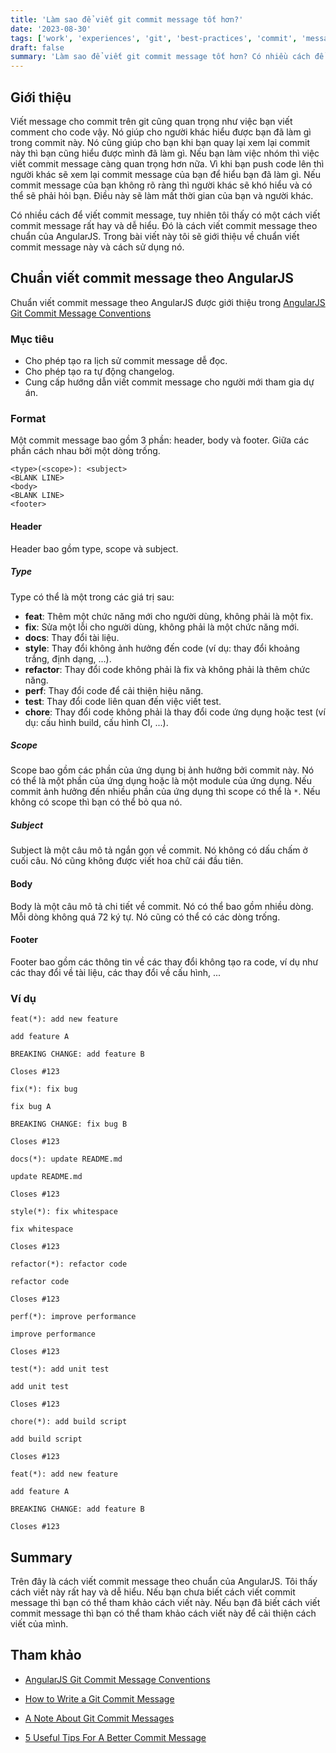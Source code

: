 ```yaml
---
title: 'Làm sao để viết git commit message tốt hơn?'
date: '2023-08-30'
tags: ['work', 'experiences', 'git', 'best-practices', 'commit', 'message', 'convention']
draft: false
summary: 'Làm sao để viết git commit message tốt hơn? Có nhiều cách để viết commit message, tuy nhiên tôi thấy có một cách viết commit message rất hay và dễ hiểu. Đó là cách viết commit message theo chuẩn của AngularJS. Trong bài viết này tôi sẽ giới thiệu về chuẩn viết commit message này và cách sử dụng nó.'
---
```


## Giới thiệu
Viết message cho commit trên git cũng quan trọng như việc bạn viết comment cho code vậy. Nó giúp cho người khác hiểu được bạn đã làm gì trong commit này. Nó cũng giúp cho bạn khi bạn quay lại xem lại commit này thì bạn cũng hiểu được mình đã làm gì. Nếu bạn làm việc nhóm thì việc viết commit message càng quan trọng hơn nữa. Vì khi bạn push code lên thì người khác sẽ xem lại commit message của bạn để hiểu bạn đã làm gì. Nếu commit message của bạn không rõ ràng thì người khác sẽ khó hiểu và có thể sẽ phải hỏi bạn. Điều này sẽ làm mất thời gian của bạn và người khác.

Có nhiều cách để viết commit message, tuy nhiên tôi thấy có một cách viết commit message rất hay và dễ hiểu. Đó là cách viết commit message theo chuẩn của AngularJS. Trong bài viết này tôi sẽ giới thiệu về chuẩn viết commit message này và cách sử dụng nó.

## Chuẩn viết commit message theo AngularJS

Chuẩn viết commit message theo AngularJS được giới thiệu trong [AngularJS Git Commit Message Conventions](https://gist.github.com/stephenparish/9941e89d80e2bc58a153)

### Mục tiêu

* Cho phép tạo ra lịch sử commit message dễ đọc.
* Cho phép tạo ra tự động changelog.
* Cung cấp hướng dẫn viết commit message cho người mới tham gia dự án.

### Format

Một commit message bao gồm 3 phần: header, body và footer. Giữa các phần cách nhau bởi một dòng trống.

```
<type>(<scope>): <subject>
<BLANK LINE>
<body>
<BLANK LINE>
<footer>
```

#### Header

Header bao gồm type, scope và subject.

##### Type

Type có thể là một trong các giá trị sau:

* **feat**: Thêm một chức năng mới cho người dùng, không phải là một fix.
* **fix**: Sửa một lỗi cho người dùng, không phải là một chức năng mới.
* **docs**: Thay đổi tài liệu.
* **style**: Thay đổi không ảnh hưởng đến code (ví dụ: thay đổi khoảng trắng, định dạng, ...).
* **refactor**: Thay đổi code không phải là fix và không phải là thêm chức năng.
* **perf**: Thay đổi code để cải thiện hiệu năng.
* **test**: Thay đổi code liên quan đến việc viết test. 
* **chore**: Thay đổi code không phải là thay đổi code ứng dụng hoặc test (ví dụ: cấu hình build, cấu hình CI, ...).

##### Scope

Scope bao gồm các phần của ứng dụng bị ảnh hưởng bởi commit này. Nó có thể là một phần của ứng dụng hoặc là một module của ứng dụng. Nếu commit ảnh hưởng đến nhiều phần của ứng dụng thì scope có thể là `*`. Nếu không có scope thì bạn có thể bỏ qua nó.

##### Subject

Subject là một câu mô tả ngắn gọn về commit. Nó không có dấu chấm ở cuối câu. Nó cũng không được viết hoa chữ cái đầu tiên.

#### Body

Body là một câu mô tả chi tiết về commit. Nó có thể bao gồm nhiều dòng. Mỗi dòng không quá 72 ký tự. Nó cũng có thể có các dòng trống.

#### Footer

Footer bao gồm các thông tin về các thay đổi không tạo ra code, ví dụ như các thay đổi về tài liệu, các thay đổi về cấu hình, ...

### Ví dụ

```
feat(*): add new feature

add feature A

BREAKING CHANGE: add feature B

Closes #123
```


```
fix(*): fix bug

fix bug A

BREAKING CHANGE: fix bug B

Closes #123
```

```
docs(*): update README.md

update README.md

Closes #123
```


```
style(*): fix whitespace

fix whitespace

Closes #123
```


```
refactor(*): refactor code

refactor code

Closes #123
```

```
perf(*): improve performance

improve performance

Closes #123

```

```
test(*): add unit test

add unit test

Closes #123
```

```
chore(*): add build script

add build script

Closes #123
```

```
feat(*): add new feature

add feature A

BREAKING CHANGE: add feature B

Closes #123
```

## Summary

Trên đây là cách viết commit message theo chuẩn của AngularJS. Tôi thấy cách viết này rất hay và dễ hiểu. Nếu bạn chưa biết cách viết commit message thì bạn có thể tham khảo cách viết này. Nếu bạn đã biết cách viết commit message thì bạn có thể tham khảo cách viết này để cải thiện cách viết của mình.

## Tham khảo

* [AngularJS Git Commit Message Conventions](https://gist.github.com/stephenparish/9941e89d80e2bc58a153)

* [How to Write a Git Commit Message](https://chris.beams.io/posts/git-commit/)

* [A Note About Git Commit Messages](https://tbaggery.com/2008/04/19/a-note-about-git-commit-messages.html)

* [5 Useful Tips For A Better Commit Message](https://robots.thoughtbot.com/5-useful-tips-for-a-better-commit-message)



